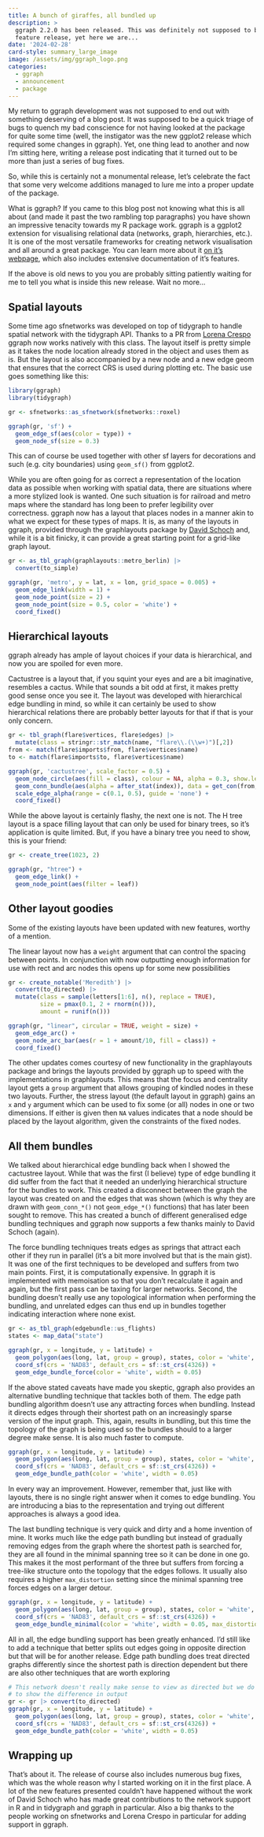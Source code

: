 ```yaml
---
title: A bunch of giraffes, all bundled up
description: >
  ggraph 2.2.0 has been released. This was definitely not supposed to be a 
  feature release, yet here we are...
date: '2024-02-28'
card-style: summary_large_image
image: /assets/img/ggraph_logo.png
categories:
  - ggraph
  - announcement
  - package
---
```


![](/assets/img/ggraph_logo.png){style="display:none;"}

My return to ggraph development was not supposed to end out with something deserving of a blog post. It was supposed to be a quick triage of bugs to quench my bad conscience for not having looked at the package for quite some time (well, the instigator was the new ggplot2 release which required some changes in ggraph). Yet, one thing lead to another and now I'm sitting here, writing a release post indicating that it turned out to be more than just a series of bug fixes.

So, while this is certainly not a monumental release, let's celebrate the fact that some very welcome additions managed to lure me into a proper update of the package.

What is ggraph? If you came to this blog post not knowing what this is all about (and made it past the two rambling top paragraphs) you have shown an impressive tenacity towards my R package work. ggraph is a ggplot2 extension for visualising relational data (networks, graph, hierarchies, etc.). It is one of the most versatile frameworks for creating network visualisation and all around a great package. You can learn more about it [on it's webpage](https://ggraph.data-imaginist.com), which also includes extensive documentation of it's features.

If the above is old news to you you are probably sitting patiently waiting for me to tell you what is inside this new release. Wait no more...

## Spatial layouts

Some time ago sfnetworks was developed on top of tidygraph to handle spatial network with the tidygraph API. Thanks to a PR from [Lorena Crespo](https://github.com/loreabad6) ggraph now works natively with this class. The layout itself is pretty simple as it takes the node location already stored in the object and uses them as is. But the layout is also accompanied by a new node and a new edge geom that ensures that the correct CRS is used during plotting etc. The basic use goes something like this:

```r
library(ggraph)
library(tidygraph)

gr <- sfnetworks::as_sfnetwork(sfnetworks::roxel)

ggraph(gr, 'sf') + 
  geom_edge_sf(aes(color = type)) + 
  geom_node_sf(size = 0.3)
```

This can of course be used together with other sf layers for decorations and such (e.g. city boundaries) using `geom_sf()` from ggplot2.

While you are often going for as correct a representation of the location data as possible when working with spatial data, there are situations where a more stylized look is wanted. One such situation is for railroad and metro maps where the standard has long been to prefer legibility over correctness. ggraph now has a layout that places nodes in a manner akin to what we expect for these types of maps. It is, as many of the layouts in ggraph, provided through the graphlayouts package by [David Schoch](https://github.com/schochastics) and, while it is a bit finicky, it can provide a great starting point for a grid-like graph layout.

```r
gr <- as_tbl_graph(graphlayouts::metro_berlin) |> 
  convert(to_simple)

ggraph(gr, 'metro', y = lat, x = lon, grid_space = 0.005) + 
  geom_edge_link(width = 1) + 
  geom_node_point(size = 2) + 
  geom_node_point(size = 0.5, color = 'white') + 
  coord_fixed()
```

## Hierarchical layouts

ggraph already has ample of layout choices if your data is hierarchical, and now you are spoiled for even more.

Cactustree is a layout that, if you squint your eyes and are a bit imaginative, resembles a cactus. While that sounds a bit odd at first, it makes pretty good sense once you see it. The layout was developed with hierarchical edge bundling in mind, so while it can certainly be used to show hierarchical relations there are probably better layouts for that if that is your only concern.

```r
gr <- tbl_graph(flare$vertices, flare$edges) |> 
  mutate(class = stringr::str_match(name, "flare\\.(\\w+)")[,2])
from <- match(flare$imports$from, flare$vertices$name)
to <- match(flare$imports$to, flare$vertices$name)

ggraph(gr, 'cactustree', scale_factor = 0.5) + 
  geom_node_circle(aes(fill = class), colour = NA, alpha = 0.3, show.legend = FALSE) + 
  geom_conn_bundle(aes(alpha = after_stat(index)), data = get_con(from, to)) + 
  scale_edge_alpha(range = c(0.1, 0.5), guide = 'none') + 
  coord_fixed()
```

While the above layout is certainly flashy, the next one is not. The H tree layout is a space filling layout that can only be used for binary trees, so it's application is quite limited. But, if you have a binary tree you need to show, this is your friend:

```r
gr <- create_tree(1023, 2)

ggraph(gr, "htree") + 
  geom_edge_link() + 
  geom_node_point(aes(filter = leaf))
```

## Other layout goodies

Some of the existing layouts have been updated with new features, worthy of a mention.

The linear layout now has a `weight` argument that can control the spacing between points. In conjunction with now outputting enough information for use with rect and arc nodes this opens up for some new possibilities

```r
gr <- create_notable('Meredith') |> 
  convert(to_directed) |> 
  mutate(class = sample(letters[1:6], n(), replace = TRUE),
         size = pmax(0.1, 2 + rnorm(n())),
         amount = runif(n()))

ggraph(gr, "linear", circular = TRUE, weight = size) + 
  geom_edge_arc() + 
  geom_node_arc_bar(aes(r = 1 + amount/10, fill = class)) + 
  coord_fixed()
```

The other updates comes courtesy of new functionality in the graphlayouts package and brings the layouts provided by ggraph up to speed with the implementations in graphlayouts. This means that the focus and centrality layout gets a `group` argument that allows grouping of kindled nodes in these two layouts. Further, the stress layout (the default layout in ggraph) gains an `x` and `y` argument which can be used to fix some (or all) nodes in one or two dimensions. If either is given then `NA` values indicates that a node should be placed by the layout algorithm, given the constraints of the fixed nodes.

## All them bundles

We talked about hierarchical edge bundling back when I showed the cactustree layout. While that was the first (I believe) type of edge bundling it did suffer from the fact that it needed an underlying hierarchical structure for the bundles to work. This created a disconnect between the graph the layout was created on and the edges that was shown (which is why they are drawn with `geom_conn_*()` not `geom_edge_*()` functions) that has later been sought to remove. This has created a bunch of different generalised edge bundling techniques and ggraph now supports a few thanks mainly to David Schoch (again).

The force bundling techniques treats edges as springs that attract each other if they run in parallel (it's a bit more involved but that is the main gist). It was one of the first techniques to be developed and suffers from two main points. First, it is computationally expensive. In ggraph it is implemented with memoisation so that you don't recalculate it again and again, but the first pass can be taxing for larger networks. Second, the bundling doesn't really use any topological information when performing the bundling, and unrelated edges can thus end up in bundles together indicating interaction where none exist.

```r
gr <- as_tbl_graph(edgebundle::us_flights)
states <- map_data("state")

ggraph(gr, x = longitude, y = latitude) + 
  geom_polygon(aes(long, lat, group = group), states, color = 'white', linewidth = 0.2) + 
  coord_sf(crs = 'NAD83', default_crs = sf::st_crs(4326)) + 
  geom_edge_bundle_force(color = 'white', width = 0.05)
```

If the above stated caveats have made you skeptic, ggraph also provides an alternative bundling technique that tackles both of them. The edge path bundling algorithm doesn't use any attracting forces when bundling. Instead it directs edges through their shortest path on an increasingly sparse version of the input graph. This, again, results in bundling, but this time the topology of the graph is being used so the bundles should to a larger degree make sense. It is also much faster to compute.

```r
ggraph(gr, x = longitude, y = latitude) + 
  geom_polygon(aes(long, lat, group = group), states, color = 'white', linewidth = 0.2) + 
  coord_sf(crs = 'NAD83', default_crs = sf::st_crs(4326)) + 
  geom_edge_bundle_path(color = 'white', width = 0.05)
```

In every way an improvement. However, remember that, just like with layouts, there is no single right answer when it comes to edge bundling. You are introducing a bias to the representation and trying out different approaches is always a good idea.

The last bundling technique is very quick and dirty and a home invention of mine. It works much like the edge path bundling but instead of gradually removing edges from the graph where the shortest path is searched for, they are all found in the minimal spanning tree so it can be done in one go. This makes it the most performant of the three but suffers from forcing a tree-like structure onto the topology that the edges follows. It usually also requires a higher `max_distortion` setting since the minimal spanning tree forces edges on a larger detour.

```r
ggraph(gr, x = longitude, y = latitude) + 
  geom_polygon(aes(long, lat, group = group), states, color = 'white', linewidth = 0.2) + 
  coord_sf(crs = 'NAD83', default_crs = sf::st_crs(4326)) + 
  geom_edge_bundle_minimal(color = 'white', width = 0.05, max_distortion = 10)
```

All in all, the edge bundling support has been greatly enhanced. I'd still like to add a technique that better splits out edges going in opposite direction but that will be for another release. Edge path bundling does treat directed graphs differently since the shortest path is direction dependent but there are also other techniques that are worth exploring

```r
# This network doesn't really make sense to view as directed but we do it anyway
# to show the difference in output
gr <- gr |> convert(to_directed)
ggraph(gr, x = longitude, y = latitude) + 
  geom_polygon(aes(long, lat, group = group), states, color = 'white', linewidth = 0.2) + 
  coord_sf(crs = 'NAD83', default_crs = sf::st_crs(4326)) + 
  geom_edge_bundle_path(color = 'white', width = 0.05)
```

## Wrapping up

That's about it. The release of course also includes numerous bug fixes, which was the whole reason why I started working on it in the first place. A lot of the new features presented couldn't have happened without the work of David Schoch who has made great contributions to the network support in R and in tidygraph and ggraph in particular. Also a big thanks to the people working on sfnetworks and Lorena Crespo in particular for adding support in ggraph.
